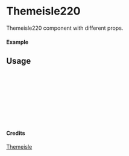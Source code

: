 
<Meta of={Themeisle220} title="Themeisle/Themeisle220" />

# Themeisle220

Themeisle220 component with different props.

#### Example

<Canvas of={Themeisle220.Primary} />

## Usage

```ts
import { Themeisle220 } from "yadl-ui";

const Example = () => {
  return (
      <Themeisle220 />
  );
};

export default Example;
```

#### Credits
[Themeisle](https://themeisle.com/illustrations)

